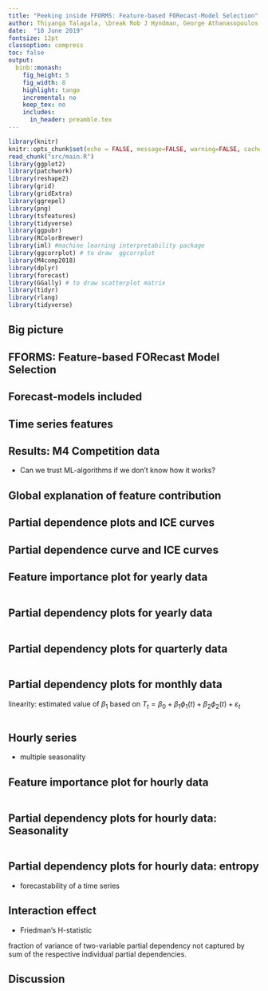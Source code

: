 ```yaml
---
title: "Peeking inside FFORMS: Feature-based FORecast-Model Selection"
author: Thiyanga Talagala, \break Rob J Hyndman, George Athanasopoulos
date:  "18 June 2019"
fontsize: 12pt
classoption: compress
toc: false
output:
  binb::monash:
    fig_height: 5
    fig_width: 8
    highlight: tango
    incremental: no
    keep_tex: no
    includes:
      in_header: preamble.tex
---
```


```r
library(knitr)
knitr::opts_chunk$set(echo = FALSE, message=FALSE, warning=FALSE, cache=TRUE, dev.args=list(bg=grey(0.9), pointsize=11))
read_chunk("src/main.R")
library(ggplot2)
library(patchwork)
library(reshape2)
library(grid)
library(gridExtra)
library(ggrepel)
library(png)
library(tsfeatures)
library(tidyverse)
library(ggpubr)
library(RColorBrewer)
library(iml) #machine learning interpretability package
library(ggcorrplot) # to draw  ggcorrplot
library(M4comp2018)
library(dplyr)
library(forecast)
library(GGally) # to draw scatterplot matrix
library(tidyr)
library(rlang)
library(tidyverse)
```


## Big picture

\begin{tikzpicture}
    \node<1> (img1) {\centerline{\includegraphics[width=\paperwidth, height=6.3cm]{img/rice1.png}}};
    \node<2> (img2) {\centerline{\includegraphics[width=\paperwidth, height=6.3cm]{img/rice2.png}}};
\end{tikzpicture}

\begin{itemize}[<+->]
\vfill\item What algorithm is likely to perform best?
\vfill\item Algorithm selection problem, John Rice (1976)
\end{itemize}


## FFORMS: Feature-based FORecast Model Selection

\begin{tikzpicture}
    \node<1> (img1) {\centerline{\includegraphics[width=\paperwidth]{img/f1.png}}};
    \node<2> (img2) {\centerline{\includegraphics[width=\paperwidth]{img/f2.png}}};
    \node<3> (img3) {\centerline{\includegraphics[width=\paperwidth]{img/f3.png}}};
    \node<4> (img4) {\centerline{\includegraphics[width=\paperwidth]{img/f4.png}}};
    \node<5> (img5) {\centerline{\includegraphics[width=\paperwidth]{img/f5.png}}};
    \node<6> (img6) {\centerline{\includegraphics[width=\paperwidth]{img/f6.png}}};
    \node<7> (img7) {\centerline{\includegraphics[width=\paperwidth]{img/f7.png}}};
    \node<8> (img8) {\centerline{\includegraphics[width=\paperwidth]{img/f8.png}}};
    \node<9> (img9) {\centerline{\includegraphics[width=\paperwidth]{img/f9.png}}};
    \node<10> (img10) {\centerline{\includegraphics[width=\paperwidth]{img/f10.png}}};
    \node<11> (img11) {\centerline{\includegraphics[width=\paperwidth]{img/f11.png}}};
    \node<12> (img12) {\centerline{\includegraphics[width=\paperwidth]{img/f12.png}}};
    \node<13> (img13) {\centerline{\includegraphics[width=\paperwidth]{img/f13.png}}};
\end{tikzpicture}




 
## Forecast-models included

\begin{textblock}{12}(0.1,1.3)\small
\begin{multicols}{2}
  \begin{itemize}\tightlist
    \item White noise process
    \item ARMA/AR/MA
    \item ARIMA
    \item SARIMA
    \item Random walk with drift
    \item Random walk
    \item Seasonal naive
    \item TBATS
    \item neural network forecasts
    \item Theta method
    \item STL-AR
    \item ETS-without trend and seasonal 
    \item ETS-trend
    \item ETS-damped trend
    \item ETS-trend and seasonal 
    \item ETS-damped trend and seasonal
    \item ETS-seasonal
    \item MSTL-ETS
    \item MSTL-ARIMA
    \end{itemize}
\end{multicols}
\end{textblock}

## Time series features

\begin{textblock}{12}(0.1,1.3)
\begin{multicols}{2}
  \begin{itemize}\tightlist
    \item length
    \item strength of seasonality
    \item strength of trend
    \item linearity
    \item curvature
    \item spikiness
    \item stability
    \item lumpiness
    \item spectral entropy
    \item Hurst exponent
    \item nonlinearity
    \item unit root test statistics
    \item parameter estimates of Holt's linear trend method
    \item parameter estimates of Holt-Winters' additive method
    \item ACF and PACF based features - calculated on raw, differenced, seasonally-differenced series and remainder series.
    \end{itemize}
\end{multicols}
\end{textblock}

## Results: M4 Competition data

\begin{table}[!h]
\centering\scriptsize\tabcolsep=0.12cm
\begin{tabular}{l|rrrrrr}
 & Yearly & Quarterly & Monthly & Weekly & Daily & Hourly \\\hline
\textcolor{red}{FFORMS} & 3.17 &  1.20 &  0.98&  2.31& 3.57 &  0.84\\\hline
auto.arima & 3.40 &1.17  &0.93  & 2.55 &  -& - \\
ets & 3.44 &  1.16& 0.95 &  -&-  &  -\\
theta & 3.37 &1.24  & 0.97 &2.64  & 3.33 & 1.59 \\
rwd & 3.07 & 1.33 & 1.18  & 2.68  & 3.25 & 11.45 \\
rw & 3.97 & 1.48 & 1.21  &2.78  & 3.27 & 11.60 \\
nn & 4.06 & 1.55 &  1.14 &4.04 & 3.90 & 1.09 \\
stlar & - & 2.02 &  1.33& 3.15 & 4.49 & 1.49 \\
snaive & - &  1.66& 1.26 &  2.78& 24.46 & 2.86 \\
tbats & - & 1.19 &  1.05& 2.49 & 3.27 &  1.30\\
wn & 13.42 &  6.50&  4.11&  49.91& 38.07 & 11.68 \\
mstlarima & - & - &  - & - & 3.84 &  1.12\\
mstlets & - &  - &  - &  - & 3.73 &  1.23\\
combination (mean) & 4.09 & 1.58 &  1.16&6.96  & 7.94 & 3.93 \\\hline
M4-1st & 2.98 & 1.12 &  0.88& 2.36 & 3.45 & 0.89\\
M4-2nd & 3.06 & 1.11 &  0.89& 2.11 & 3.34 & 0.81\\
M4-3rd & 3.13 & 1.23 &  0.95& 2.16 & 2.64 & 0.87\\\hline
\end{tabular}
\end{table}

\pause

- Can we trust ML-algorithms if we don't know how it works?


##

 \centerline{\includegraphics[width=\paperwidth, height=\paperheight]{img/forest.jpg}}
 
\only<2->{\begin{textblock*}{100mm}(20mm,0.25\textheight)
\begin{exampleblock}{Peeking inside FFORMS!!!}
  \begin{itemize}
    \item \textcolor{red}{Which} features are the most important?
    \item \textcolor{red}{Where} they get important?
    \item \textcolor{red}{How} they get important?
    \item \textcolor{red}{When} and \textcolor{red}{how} these features linked with the prediction outcome?
    \item \textcolor{red}{When} and \textcolor{red}{how} strongly each feature interact with
other features?
  \end{itemize}
\end{exampleblock}
\end{textblock*}
}




## Global explanation of feature contribution

\begin{block}{}
Overall role of features in the choice of different forecast-model selection.
\end{block}

\begin{itemize}
\item contribution to predictive accuracy
\begin{itemize}
\item Permutation-based variable importance
\item Mean decrease in Gini coefficient
\end{itemize}
\item causality: change in the value of Y for a increase or decrease in the value of x
\begin{itemize}
\item Partial dependence plots (Jerome H. Friedman, 2001)
\item Individual Conditional Expectation (ICE) curves (Goldstein
                                                       et al., 2015; Zhao and Hastie, 2017)
\end{itemize}
\end{itemize}



## Partial dependence plots and ICE curves

\begin{tikzpicture}
\node<1> (img1) {\centerline{\includegraphics[width=\paperwidth]{img/ice1.png}}};
\node<2> (img2) {\centerline{\includegraphics[width=\paperwidth]{img/ice2.png}}};
\node<3> (img3) {\centerline{\includegraphics[width=\paperwidth]{img/ice3.png}}};
\node<4> (img4) {\centerline{\includegraphics[width=\paperwidth]{img/ice4.png}}};
\node<5> (img5) {\centerline{\includegraphics[width=\paperwidth]{img/ice5.png}}};
\end{tikzpicture}


## Partial dependence curve and ICE curves

\centerline{\includegraphics[width=\paperwidth]{img/ice5.png}}

\begin{textblock}{4.8}(8,5)
\begin{alertblock}{Feature importance measures:}
\begin{itemize}
\item "flatness" of PD curve
\item "flatness" of ICE curves
\end{itemize}
\end{alertblock}
\end{textblock}

## Feature importance plot for yearly data

```r

```

## Partial dependency plots for yearly data

```r

```

## Partial dependency plots for quarterly data

```r

```

## Partial dependency plots for monthly data

\small linearity: estimated value of $\beta_1$ based on
$T_t=\beta_0+\beta_1 \phi_1(t) + \beta_2\phi_2(t) + \varepsilon_t$


```r
```


## Hourly series
- multiple seasonality
\begin{columns}[T] % align columns
\begin{column}{.48\textwidth}
\includegraphics[width=6cm, height=7cm]{img/mstsplot.png}
\end{column}%
\hfill%
\begin{column}{.48\textwidth}
Hourly data
\begin{itemize}
\item daily - 24
\item weekly - 168
\end{itemize}
\end{column}%
\end{columns}

## Feature importance plot for hourly data

```r

```

## Partial dependency plots for hourly data: Seasonality

```r

```



## Partial dependency plots for hourly data: entropy

-  forecastability of a time series

\begin{columns}[T] % align columns
\begin{column}{.3\textwidth}
\includegraphics[width=6cm, height=7cm]{img/entropy.png}

\end{column}%
\hfill%
\begin{column}{.6\textwidth}
\includegraphics[width=7cm, height=7cm]{img/en_pdp4.png}
\end{column}%
\end{columns}


## Interaction effect

- Friedman's H-statistic 

\small fraction of variance of two-variable partial dependency not captured by sum of the respective individual partial dependencies.

\pause

\bf{\textcolor{blue}{\small{Hourly: }}}\bf{\small{interaction between linearity and seasonal lag at seasonally-differenced series}}

\begin{tikzpicture}
    \node<2> (img2) {\centerline{\includegraphics[width=12cm]{img/htwopdp1-1.png}}};
    \node<3> (img3) {\centerline{\includegraphics[width=12cm]{img/htwopdp3-1.png}}};
\end{tikzpicture}

## Discussion


\begin{itemize}[<+->]
\vfill\item Global perspective of feature
contribution: the overall role of features in the choice of different forecast-models.
\vfill\item The displayed relationships of partial dependency plots consistent with the domain knowledge expectations.
\vfill\item \textcolor{red}{What next?} Local perspective of feature contribution: zoom into local regions of the data to identify
which features contribute most to classify a specific instance.
\end{itemize}



